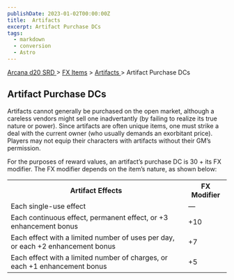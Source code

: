 ```yaml
---
publishDate: 2023-01-02T00:00:00Z
title:  Artifacts 
excerpt: Artifact Purchase DCs
tags:
  - markdown
  - conversion
  - Astro
---
```


[ Arcana d20 SRD ](/#arcanaD20) > [ FX Items](arcana-d20-srd-fx-items-index) > [ Artifacts ](arcana-d20-srd-fx-items-artifacts-index) > Artifact Purchase DCs

##  Artifact Purchase DCs

Artifacts cannot generally be purchased on the open market, although a
careless vendors might sell one inadvertantly (by failing to realize its true
nature or power). Since artifacts are often unique items, one must strike a
deal with the current owner (who usually demands an exorbitant price). Players
may not equip their characters with artifacts without their GM’s permission.

For the purposes of reward values, an artifact’s purchase DC is 30 + its FX
modifier. The FX modifier depends on the item’s nature, as shown below:


<table> <tr> <th> Artifact Effects </th> <th> FX Modifier </th> </tr> <tr> <td> Each single-use effect </td> <td> — </td> </tr> <tr class="shaded"> <td> Each continuous effect, permanent effect, or +3 enhancement bonus </td> <td> +10 </td> </tr> <tr> <td> Each effect with a limited number of uses per day, or each +2 enhancement bonus </td> <td> +7 </td> </tr> <tr class="shaded"> <td> Each effect with a limited number of charges, or each +1 enhancement bonus </td> <td> +5 </td> </tr> </table>



